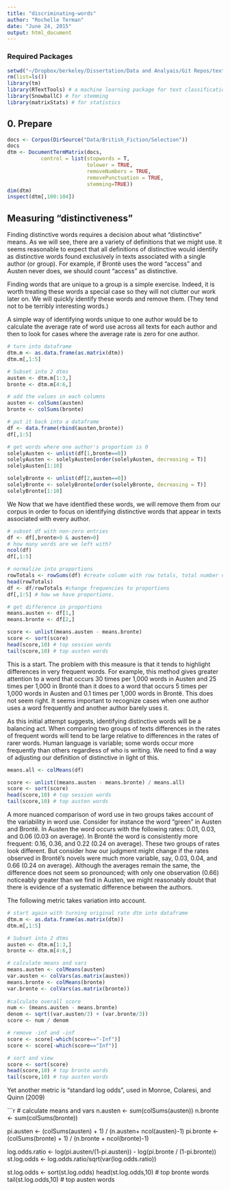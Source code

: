 ```yaml
---
title: "discriminating-words"
author: "Rochelle Terman"
date: "June 24, 2015"
output: html_document
---
```


### Required Packages

```r
setwd("~/Dropbox/berkeley/Dissertation/Data and Analyais/Git Repos/text-analysis-dhbsi")
rm(list=ls())
library(tm)
library(RTextTools) # a machine learning package for text classification written in R
library(SnowballC) # for stemming
library(matrixStats) # for statistics
```


## 0. Prepare
```r
docs <- Corpus(DirSource("Data/British_Fiction/Selection"))
docs
dtm <- DocumentTermMatrix(docs,
           control = list(stopwords = T,
                          tolower = TRUE,
                          removeNumbers = TRUE,
                          removePunctuation = TRUE,
                          stemming=TRUE))
dim(dtm)
inspect(dtm[,100:104])
```

## Measuring “distinctiveness”
Finding distinctive words requires a decision about what “distinctive” means. As we will see, there are a variety of definitions that we might use. It seems reasonable to expect that all definitions of distinctive would identify as distinctive words found exclusively in texts associated with a single author (or group). For example, if Brontë uses the word “access” and Austen never does, we should count “access” as distinctive. 

Finding words that are unique to a group is a simple exercise. Indeed, it is worth treating these words a special case so they will not clutter our work later on. We will quickly identify these words and remove them. (They tend not to be terribly interesting words.)

A simple way of identifying words unique to one author would be to calculate the average rate of word use across all texts for each author and then to look for cases where the average rate is zero for one author.

```r
# turn into dataframe
dtm.m <- as.data.frame(as.matrix(dtm))
dtm.m[,1:5]

# Subset into 2 dtms
austen <- dtm.m[1:3,]
bronte <- dtm.m[4:6,]

# add the values in each columns
austen <- colSums(austen)
bronte <- colSums(bronte)

# put it back into a dataframe
df <- data.frame(rbind(austen,bronte))
df[,1:5]

# get words where one author's proportion is 0
solelyAusten <- unlist(df[1,bronte==0])
solelyAusten <- solelyAusten[order(solelyAusten, decreasing = T)]
solelyAusten[1:10]

solelyBronte <- unlist(df[2,austen==0])
solelyBronte <- solelyBronte[order(solelyBronte, decreasing = T)]
solelyBronte[1:10]
```

We Now that we have identified these words, we will remove them from our corpus in order to focus on identifying distinctive words that appear in texts associated with every author.

```r
# subset df with non-zero entries
df <- df[,bronte>0 & austen>0]
# how many words are we left with?
ncol(df)
df[,1:5]

# normalize into proportions
rowTotals <- rowSums(df) #create column with row totals, total number of words per document
head(rowTotals)
df <- df/rowTotals #change frequencies to proportions
df[,1:5] # how we have proportions.

# get difference in proportions
means.austen <- df[1,]
means.bronte <- df[2,]

score <- unlist(means.austen - means.bronte)
score <- sort(score)
head(score,10) # top session words
tail(score,10) # top austen words
```

This is a start. The problem with this measure is that it tends to highlight differences in very frequent words. For example, this method gives greater attention to a word that occurs 30 times per 1,000 words in Austen and 25 times per 1,000 in Brontë than it does to a word that occurs 5 times per 1,000 words in Austen and 0.1 times per 1,000 words in Brontë. This does not seem right. It seems important to recognize cases when one author uses a word frequently and another author barely uses it.

As this initial attempt suggests, identifying distinctive words will be a balancing act. When comparing two groups of texts differences in the rates of frequent words will tend to be large relative to differences in the rates of rarer words. Human language is variable; some words occur more frequently than others regardless of who is writing. We need to find a way of adjusting our definition of distinctive in light of this.

```{r]}

means.all <- colMeans(df)

score <- unlist((means.austen - means.bronte) / means.all)
score <- sort(score)
head(score,10) # top session words
tail(score,10) # top austen words
```

A more nuanced comparison of word use in two groups takes account of the variability in word use. Consider for instance the word “green” in Austen and Brontë. In Austen the word occurs with the following rates: 0.01, 0.03, and 0.06 (0.03 on average). In Brontë the word is consistently more frequent: 0.16, 0.36, and 0.22 (0.24 on average). These two groups of rates look different. But consider how our judgment might change if the rates observed in Brontë’s novels were much more variable, say, 0.03, 0.04, and 0.66 (0.24 on average). Although the averages remain the same, the difference does not seem so pronounced; with only one observation (0.66) noticeably greater than we find in Austen, we might reasonably doubt that there is evidence of a systematic difference between the authors.

The following metric takes variation into account.

```r
# start again with turning original rate dtm into dataframe
dtm.m <- as.data.frame(as.matrix(dtm))
dtm.m[,1:5]

# Subset into 2 dtms
austen <- dtm.m[1:3,]
bronte <- dtm.m[4:6,]

# calculate means and vars
means.austen <- colMeans(austen)
var.austen <- colVars(as.matrix(austen))
means.bronte <- colMeans(bronte)
var.bronte <- colVars(as.matrix(bronte))
  
#calculate overall score
num <- (means.austen - means.bronte) 
denom <- sqrt((var.austen/3) + (var.bronte/3))
score <- num / denom

# remove -inf and -inf
score <- score[-which(score=="-Inf")]
score <- score[-which(score=="Inf")]

# sort and view
score <- sort(score)
head(score,10) # top bronte words
tail(score,10) # top austen words
```

Yet another metric is "standard log odds", used in Monroe, Colaresi, and Quinn (2009)

```r
# calculate means and vars
n.austen <- sum(colSums(austen))
n.bronte <- sum(colSums(bronte))

pi.austen <- (colSums(austen) + 1) / (n.austen+ ncol(austen)-1)
pi.bronte <- (colSums(bronte) + 1) / (n.bronte + ncol(bronte)-1)  

log.odds.ratio <- log(pi.austen/(1-pi.austen)) - log(pi.bronte / (1-pi.bronte))
st.log.odds <- log.odds.ratio/sqrt(var(log.odds.ratio))

st.log.odds <- sort(st.log.odds)
head(st.log.odds,10) # top bronte words
tail(st.log.odds,10) # top austen words
